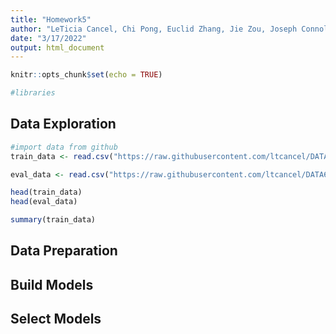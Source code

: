 ```yaml
---
title: "Homework5"
author: "LeTicia Cancel, Chi Pong, Euclid Zhang, Jie Zou, Joseph Connolly"
date: "3/17/2022"
output: html_document
---
```


```r
knitr::opts_chunk$set(echo = TRUE)
```

```r
#libraries
```


## Data Exploration

```r
#import data from github
train_data <- read.csv("https://raw.githubusercontent.com/ltcancel/DATA621/main/Homework5/wine-training-data.csv", header = TRUE) 

eval_data <- read.csv("https://raw.githubusercontent.com/ltcancel/DATA621/main/Homework5/wine-evaluation-data.csv", header = TRUE)
```


```r
head(train_data)
head(eval_data)
```

```r
summary(train_data)
```


## Data Preparation




## Build Models




## Select Models


